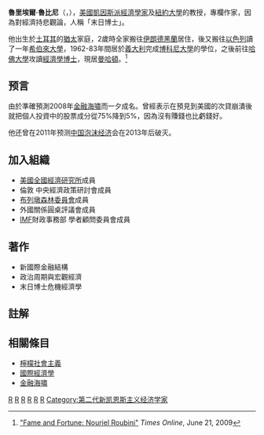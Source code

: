 {{Infobox_Person
| name = 魯里埃爾·魯比尼
|image=Nouriel Roubini 05.jpg
|box_width=250px
|occupation= 經濟學家
| period = 20世纪 
|birth_name=
| other_names =
| Sex = 男
|birth_date= 1959年3月29日
|birth_place={{TUR}}[[伊斯坦堡|伊斯坦堡]]
|death_date= 
|death_place=
| nationality ={{USA}}
| residence = 
| party = 
| religion =  
| spouse = 
| relatives =
|education= [[博科尼大學|博科尼大學]]<br>[[哈佛大學|哈佛大學]]博士
| past =  [[耶鲁大学|耶鲁大学]]任教<br>美國[[聯邦準備系統|聯邦儲備]]顧問<br>[[世界銀行|世界銀行]]顧問 <br>[[美国总统经济顾问委员会|白宮經濟顧問委員會]]顧問 <br>[[以色列銀行|以色列銀行]]顧問<br> [[國際貨幣基金組織|國際貨幣基金組織]]訪問學者<br>[[紐約大學|紐約大學]]經濟系教授<br>[[魯比尼全球經濟諮詢公司|RGE]]經濟決策顧問公司主席
| work =《新國際金融結構》《末日博士危機經濟學》....等
| award =
}}
'''魯里埃爾·魯比尼'''（{{lang-en|Nouriel Roubini}}，{{bd|1959年|3月29日|||Nouriel Roubini}}），[[美國|美國]][[凱因斯|凱因斯]][[凱因斯派經濟學|派]][[經濟學家|經濟學家]]及[[紐約大學|紐約大學]]的教授，專欄作家，因為對經濟持悲觀論，人稱「末日博士」。

他出生於[[土耳其|土耳其]]的[[猶太|猶太]]家庭，2歲時全家搬往[[伊朗|伊朗]][[德黑蘭|德黑蘭]]居住，後又搬往[[以色列|以色列]]讀了一年[[希伯來大學|希伯來大學]]，1962-83年間居於[[義大利|義大利]]完成[[博科尼大學|博科尼大學]]的學位，之後前往[[哈佛大學|哈佛大學]]攻讀[[經濟學|經濟學]][[博士|博士]]，現居[[曼哈頓|曼哈頓]]。<ref name=Timesonline>[http://www.timesonline.co.uk/tol/money/consumer_affairs/article6543267.ece?token=null&offset=0&page=1 "Fame and Fortune: Nouriel Roubini"] {{Wayback|url=http://www.timesonline.co.uk/tol/money/consumer_affairs/article6543267.ece?token=null&offset=0&page=1 |date=20190610062608 }} ''Times Online'', June 21, 2009</ref>

==预言==
由於準確預測2008年[[金融海嘯|金融海嘯]]而一夕成名。曾經表示在預見到美國的次貸崩潰後就把個人投資中的股票成分從75%降到5%，因為沒有賺錢也比虧錢好。

他还曾在2011年预测[[中国泡沫经济|中国泡沫经济]]会在2013年后破灭。

==加入組織==
* [[美國全國經濟研究所|美國全國經濟研究所]]成員
* 倫敦 中央經濟政策研討會成員
* [[布雷頓森林協定|布列墩森林委員會]]成員
* 外國關係圓桌評議會成員
* [[IMF|IMF]]財政事務部 學者顧問委員會成員

==著作==
* 新國際金融結構
* 政治周期與宏觀經濟
* 末日博士危機經濟學

==註解==
{{reflist}}

==相關條目==
* [[檸檬社會主義|檸檬社會主義]]
* [[國際經濟學|國際經濟學]]
* [[金融海嘯|金融海嘯]]
{{Keynesians}}

{{Authority control}}
[[Category:美国经济学家|R]]
[[Category:伊朗犹太裔美国人|R]]
[[Category:美国财政部官员|R]]
[[Category:耶路撒冷希伯來大學校友|R]]
[[Category:博科尼大學校友|R]]
[[Category:哈佛大學校友|R]]
[[Category:第二代新凯恩斯主义经济学家|Category:第二代新凯恩斯主义经济学家]]